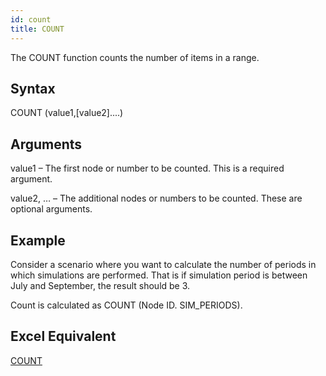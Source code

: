 ```yaml
---
id: count
title: COUNT
---
```

The COUNT function counts the number of items in a range.

## Syntax
COUNT (value1,[value2]....)

## Arguments
value1 – The first node or number to be counted. This is a required argument.

value2, …  – The additional nodes or numbers to be counted. These are optional arguments.

## Example
Consider a scenario where you want to calculate the number of periods in which simulations are performed. That is if simulation period is between July and September, the result should be 3.

Count is calculated as COUNT (Node ID. SIM_PERIODS).

## Excel Equivalent
[COUNT](https://support.office.com/en-us/article/COUNT-function-A59CD7FC-B623-4D93-87A4-D23BF411294C)
